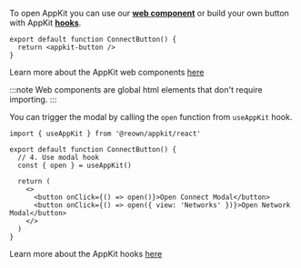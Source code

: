 
To open AppKit you can use our [**web component**](../../core/components.mdx) or build your own button with AppKit [**hooks**](../../core/hooks.mdx#useAppKit).

<Tabs>
<TabItem value="components" label="Web Component">

```tsx
export default function ConnectButton() {
  return <appkit-button />
}
```

Learn more about the AppKit web components [here](../../core/components.mdx)

:::note
Web components are global html elements that don't require importing.
:::

</TabItem>
<TabItem value="hooks" label="Hooks">

You can trigger the modal by calling the `open` function from `useAppKit` hook.

```tsx
import { useAppKit } from '@reown/appkit/react'

export default function ConnectButton() {
  // 4. Use modal hook
  const { open } = useAppKit()

  return (
    <>
      <button onClick={() => open()}>Open Connect Modal</button>
      <button onClick={() => open({ view: 'Networks' })}>Open Network Modal</button>
    </>
  )
}
```

Learn more about the AppKit hooks [here](../../core/hooks.mdx)

</TabItem>
</Tabs>
